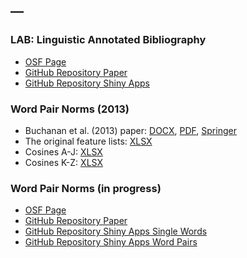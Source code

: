 ---
---
<p>

### LAB: Linguistic Annotated Bibliography

- [OSF Page](https://osf.io/9bcws/)
- [GitHub Repository Paper](https://github.com/doomlab/Table-of-Doom)
- [GitHub Repository Shiny Apps](https://github.com/doomlab/shiny-server/tree/master/wn_lab)

### Word Pair Norms (2013)

- Buchanan et al. (2013) paper: [DOCX](buchanan_2012_norms.docx), [PDF](http://www.aggieerin.com/pubs/buchanan%2012.pdf), [Springer](https://link.springer.com/article/10.3758%2Fs13428-012-0284-z#/page-1)
- The original feature lists: [XLSX](feature_lists.xlsx)
- Cosines A-J: [XLSX](cosine A_J.xlsx)
- Cosines K-Z: [XLSX](cosine K_Z.xlsx)

### Word Pair Norms (in progress)

- [OSF Page](https://osf.io/cjyzw/)
- [GitHub Repository Paper](https://github.com/doomlab/Word-Norms-2) 
- [GitHub Repository Shiny Apps Single Words](https://github.com/doomlab/shiny-server/tree/master/wn_single)
- [GitHub Repository Shiny Apps Word Pairs](https://github.com/doomlab/shiny-server/tree/master/wn_double)

